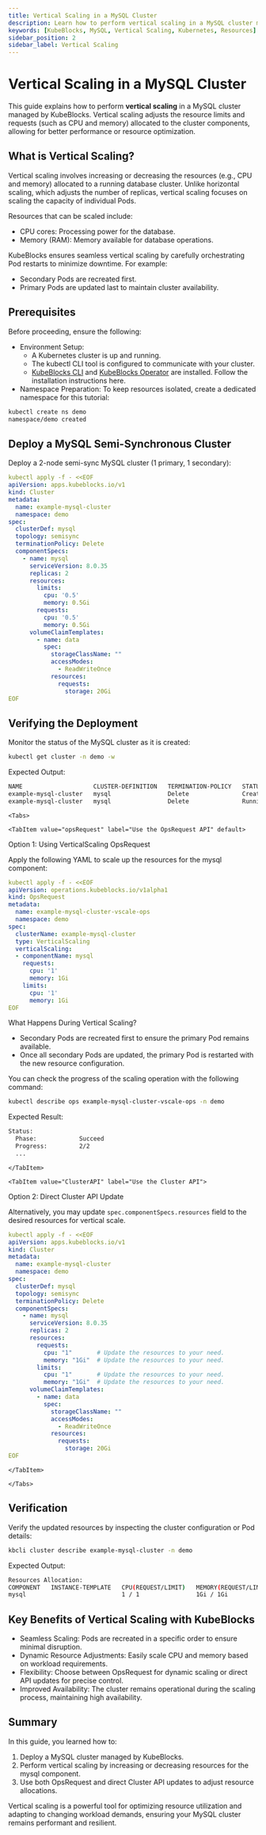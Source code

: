 ```yaml
---
title: Vertical Scaling in a MySQL Cluster
description: Learn how to perform vertical scaling in a MySQL cluster managed by KubeBlocks to optimize resource utilization and improve performance.
keywords: [KubeBlocks, MySQL, Vertical Scaling, Kubernetes, Resources]
sidebar_position: 2
sidebar_label: Vertical Scaling
---
```





# Vertical Scaling in a MySQL Cluster

This guide explains how to perform **vertical scaling** in a MySQL cluster managed by KubeBlocks.
Vertical scaling adjusts the resource limits and requests (such as CPU and memory) allocated to the cluster components, allowing for better performance or resource optimization.

## What is Vertical Scaling?
Vertical scaling involves increasing or decreasing the resources (e.g., CPU and memory) allocated to a running database cluster.
Unlike horizontal scaling, which adjusts the number of replicas, vertical scaling focuses on scaling the capacity of individual Pods.

Resources that can be scaled include:
- CPU cores: Processing power for the database.
- Memory (RAM): Memory available for database operations.

KubeBlocks ensures seamless vertical scaling by carefully orchestrating Pod restarts to minimize downtime. For example:
- Secondary Pods are recreated first.
- Primary Pods are updated last to maintain cluster availability.

## Prerequisites

Before proceeding, ensure the following:
- Environment Setup:
    - A Kubernetes cluster is up and running.
    - The kubectl CLI tool is configured to communicate with your cluster.
    - [KubeBlocks CLI](../../user_docs/references/install-kbcli) and [KubeBlocks Operator](../../user_docs/overview/install-kubeblocks) are installed. Follow the installation instructions here.
- Namespace Preparation: To keep resources isolated, create a dedicated namespace for this tutorial:

```bash
kubectl create ns demo
namespace/demo created
```

## Deploy a MySQL Semi-Synchronous Cluster

Deploy a 2-node semi-sync MySQL cluster (1 primary, 1 secondary):

```yaml
kubectl apply -f - <<EOF
apiVersion: apps.kubeblocks.io/v1
kind: Cluster
metadata:
  name: example-mysql-cluster
  namespace: demo
spec:
  clusterDef: mysql
  topology: semisync
  terminationPolicy: Delete
  componentSpecs:
    - name: mysql
      serviceVersion: 8.0.35
      replicas: 2
      resources:
        limits:
          cpu: '0.5'
          memory: 0.5Gi
        requests:
          cpu: '0.5'
          memory: 0.5Gi
      volumeClaimTemplates:
        - name: data
          spec:
            storageClassName: ""
            accessModes:
              - ReadWriteOnce
            resources:
              requests:
                storage: 20Gi
EOF
```

## Verifying the Deployment
Monitor the status of the MySQL cluster as it is created:
```bash
kubectl get cluster -n demo -w
```
Expected Output:
```bash
NAME                    CLUSTER-DEFINITION   TERMINATION-POLICY   STATUS     AGE
example-mysql-cluster   mysql                Delete               Creating   66s
example-mysql-cluster   mysql                Delete               Running    72s
```
    <Tabs>

    <TabItem value="opsRequest" label="Use the OpsRequest API" default>
Option 1: Using VerticalScaling OpsRequest

Apply the following YAML to scale up the resources for the mysql component:

```yaml
kubectl apply -f - <<EOF
apiVersion: operations.kubeblocks.io/v1alpha1
kind: OpsRequest
metadata:
  name: example-mysql-cluster-vscale-ops
  namespace: demo
spec:
  clusterName: example-mysql-cluster
  type: VerticalScaling
  verticalScaling:
  - componentName: mysql
    requests:
      cpu: '1'
      memory: 1Gi
    limits:
      cpu: '1'
      memory: 1Gi
EOF
```
What Happens During Vertical Scaling?
- Secondary Pods are recreated first to ensure the primary Pod remains available.
- Once all secondary Pods are updated, the primary Pod is restarted with the new resource configuration.


You can check the progress of the scaling operation with the following command:

```bash
kubectl describe ops example-mysql-cluster-vscale-ops -n demo
```

Expected Result:
```bash
Status:
  Phase:            Succeed
  Progress:         2/2
  ...
```
    </TabItem>

    <TabItem value="ClusterAPI" label="Use the Cluster API">
Option 2: Direct Cluster API Update

Alternatively, you may update `spec.componentSpecs.resources` field to the desired resources for vertical scale.

```yaml
kubectl apply -f - <<EOF
apiVersion: apps.kubeblocks.io/v1
kind: Cluster
metadata:
  name: example-mysql-cluster
  namespace: demo
spec:
  clusterDef: mysql
  topology: semisync
  terminationPolicy: Delete
  componentSpecs:
    - name: mysql
      serviceVersion: 8.0.35
      replicas: 2
      resources:
        requests:
          cpu: "1"       # Update the resources to your need.
          memory: "1Gi"  # Update the resources to your need.
        limits:
          cpu: "1"       # Update the resources to your need.
          memory: "1Gi"  # Update the resources to your need.
      volumeClaimTemplates:
        - name: data
          spec:
            storageClassName: ""
            accessModes:
              - ReadWriteOnce
            resources:
              requests:
                storage: 20Gi
EOF
```
    </TabItem>

    </Tabs>

## Verification
Verify the updated resources by inspecting the cluster configuration or Pod details:
```bash
kbcli cluster describe example-mysql-cluster -n demo
```
Expected Output:
```bash
Resources Allocation:
COMPONENT   INSTANCE-TEMPLATE   CPU(REQUEST/LIMIT)   MEMORY(REQUEST/LIMIT)   STORAGE-SIZE   STORAGE-CLASS
mysql                           1 / 1                1Gi / 1Gi               data:20Gi      <none>
```

## Key Benefits of Vertical Scaling with KubeBlocks
- Seamless Scaling: Pods are recreated in a specific order to ensure minimal disruption.
- Dynamic Resource Adjustments: Easily scale CPU and memory based on workload requirements.
- Flexibility: Choose between OpsRequest for dynamic scaling or direct API updates for precise control.
- Improved Availability: The cluster remains operational during the scaling process, maintaining high availability.

## Summary
In this guide, you learned how to:
1. Deploy a MySQL cluster managed by KubeBlocks.
2. Perform vertical scaling by increasing or decreasing resources for the mysql component.
3. Use both OpsRequest and direct Cluster API updates to adjust resource allocations.

Vertical scaling is a powerful tool for optimizing resource utilization and adapting to changing workload demands, ensuring your MySQL cluster remains performant and resilient.